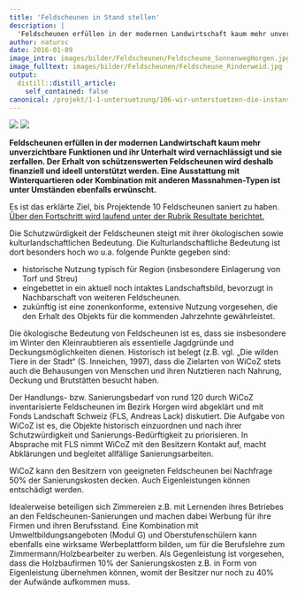 ```yaml
---
title: 'Feldscheunen in Stand stellen'
description: |
  'Feldscheunen erfüllen in der modernen Landwirtschaft kaum mehr unverzichtbare Funktionen und ihr Unterhalt wird vernachlässigt, so dass sie zerfallen. Der Erhalt von schützenswerten Feldscheunen wird deshalb ideell und finanziell unterstützt werden. Eine Ausstattung mit Winterquartieren oder Kombination mit anderen Massnahmen-Typen ist unter Umständen ebenfalls erwünscht! Sie besitzen oder wissen von Feldscheunen mit Sanierungsbedarf bzw. ökologischem Aufwertungspotential? Hier finden Sie die Rahmenbedingungen und Kontaktangaben.'
author: natursc
date: 2016-01-09
image_intro: images/bilder/Feldscheunen/Feldscheune_SonnenwegHorgen.jpg
image_fulltext: images/bilder/Feldscheunen/Feldscheune_Rinderweid.jpg
output:
  distill::distill_article:
    self_contained: false
canonical: /projekt/1-1-untersuetzung/106-wir-unterstuetzen-die-instanstellung-von-feldscheunen-2
---
```


![](images/bilder/Feldscheunen/Feldscheune_SonnenwegHorgen.jpg) <!--image_intro-->
![](images/bilder/Feldscheunen/Feldscheune_Rinderweid.jpg) <!--image_fulltext-->

**Feldscheunen erfüllen in der modernen Landwirtschaft kaum mehr
unverzichtbare Funktionen und ihr Unterhalt wird vernachlässigt und sie
zerfallen. Der Erhalt von schützenswerten Feldscheunen wird deshalb
finanziell und ideell unterstützt werden. Eine Ausstattung mit
Winterquartieren oder Kombination mit anderen Massnahmen-Typen ist unter
Umständen ebenfalls erwünscht.**

Es ist das erklärte Ziel, bis Projektende 10 Feldscheunen saniert zu
haben. [Über den Fortschritt wird laufend unter der Rubrik Resultate
berichtet.](projekt/resultate)

Die Schutzwürdigkeit der Feldscheunen steigt mit ihrer ökologischen
sowie kulturlandschaftlichen Bedeutung. Die Kulturlandschaftliche
Bedeutung ist dort besonders hoch wo u.a. folgende Punkte gegeben sind:

-   historische Nutzung typisch für Region (insbesondere Einlagerung von
    Torf und Streu)
-   eingebettet in ein aktuell noch intaktes Landschaftsbild, bevorzugt
    in Nachbarschaft von weiteren Feldscheunen.
-   zukünftig ist eine zonenkonforme, extensive Nutzung vorgesehen, die
    den Erhalt des Objekts für die kommenden Jahrzehnte gewährleistet.

Die ökologische Bedeutung von Feldscheunen ist es, dass sie insbesondere
im Winter den Kleinraubtieren als essentielle Jagdgründe und
Deckungsmöglichkeiten dienen. Historisch ist belegt (z.B. vgl. „Die
wilden Tiere in der Stadt“ (S. Inneichen, 1997), dass die Zielarten von
WiCoZ stets auch die Behausungen von Menschen und ihren Nutztieren nach
Nahrung, Deckung und Brutstätten besucht haben.

Der Handlungs- bzw. Sanierungsbedarf von rund 120 durch WiCoZ
inventarisierte Feldscheunen im Bezirk Horgen wird abgeklärt und mit
Fonds Landschaft Schweiz (FLS, Andreas Lack) diskutiert. Die Aufgabe von
WiCoZ ist es, die Objekte historisch einzuordnen und nach ihrer
Schutzwürdigkeit und Sanierungs-Bedürftigkeit zu priorisieren. In
Absprache mit FLS nimmt WiCoZ mit den Besitzern Kontakt auf, macht
Abklärungen und begleitet allfällige Sanierungsarbeiten.

WiCoZ kann den Besitzern von geeigneten Feldscheunen bei Nachfrage 50%
der Sanierungskosten decken. Auch Eigenleistungen können entschädigt
werden.

Idealerweise beteiligen sich Zimmereien z.B. mit Lernenden ihres
Betriebes an den Feldscheunen-Sanierungen und machen dabei Werbung für
ihre Firmen und ihren Berufsstand. Eine Kombination mit
Umweltbildungsangeboten (Modul G) und Oberstufenschülern kann ebenfalls
eine wirksame Werbeplattform bilden, um für die Berufslehre zum
Zimmermann/Holzbearbeiter zu werben. Als Gegenleistung ist vorgesehen,
dass die Holzbaufirmen 10% der Sanierungskosten z.B. in Form von
Eigenleistung übernehmen können, womit der Besitzer nur noch zu 40% der
Aufwände aufkommen muss.

<!--http://wieselundco.ch/projekt/1-1-untersuetzung/106-wir-unterstuetzen-die-instanstellung-von-feldscheunen-2-->
